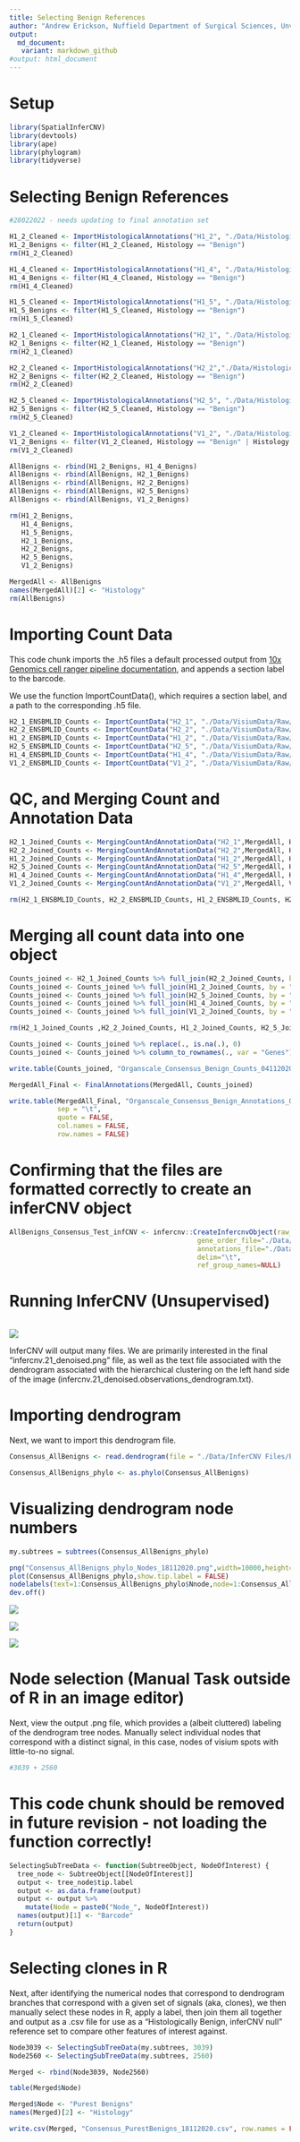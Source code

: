 ```yaml
---
title: Selecting Benign References
author: "Andrew Erickson, Nuffield Department of Surgical Sciences, Unviersity of Oxford"
output:
  md_document:
   variant: markdown_github
#output: html_document
---
```

# Setup

```r
library(SpatialInferCNV)
library(devtools)
library(ape)
library(phylogram)
library(tidyverse)
```

# Selecting Benign References

```r
#28022022 - needs updating to final annotation set

H1_2_Cleaned <- ImportHistologicalAnnotations("H1_2", "./Data/HistologicalAnnotations/H1_2_Consensus_Version_1.1_CorrectedCancerAnnotations_20112020.csv")
H1_2_Benigns <- filter(H1_2_Cleaned, Histology == "Benign")
rm(H1_2_Cleaned)

H1_4_Cleaned <- ImportHistologicalAnnotations("H1_4", "./Data/HistologicalAnnotations/H1_4_Consensus_Version_1.1_CorrectedCancerAnnotations_20112020.csv")
H1_4_Benigns <- filter(H1_4_Cleaned, Histology == "Benign")
rm(H1_4_Cleaned)

H1_5_Cleaned <- ImportHistologicalAnnotations("H1_5", "./Data/HistologicalAnnotations/H1_5_Consensus_Version_1.1_CorrectedCancerAnnotations_20112020.csv")
H1_5_Benigns <- filter(H1_5_Cleaned, Histology == "Benign")
rm(H1_5_Cleaned)

H2_1_Cleaned <- ImportHistologicalAnnotations("H2_1", "./Data/HistologicalAnnotations/H2_1_Consensus_Version_1.1_CorrectedCancerAnnotations_20112020.csv")
H2_1_Benigns <- filter(H2_1_Cleaned, Histology == "Benign")
rm(H2_1_Cleaned)

H2_2_Cleaned <- ImportHistologicalAnnotations("H2_2","./Data/HistologicalAnnotations/H2_2_Consensus_Version_1.1_CorrectedCancerAnnotations_20112020.csv")
H2_2_Benigns <- filter(H2_2_Cleaned, Histology == "Benign")
rm(H2_2_Cleaned)

H2_5_Cleaned <- ImportHistologicalAnnotations("H2_5", "./Data/HistologicalAnnotations/H2_5_Consensus_Version_1.1_CorrectedCancerAnnotations_20112020.csv")
H2_5_Benigns <- filter(H2_5_Cleaned, Histology == "Benign")
rm(H2_5_Cleaned)

V1_2_Cleaned <- ImportHistologicalAnnotations("V1_2", "./Data/HistologicalAnnotations/V1_2_Joined_Annotations_prefiltered_02112020_cleaned_checked.csv")
V1_2_Benigns <- filter(V1_2_Cleaned, Histology == "Benign" | Histology == "Benign*")
rm(V1_2_Cleaned)

AllBenigns <- rbind(H1_2_Benigns, H1_4_Benigns)
AllBenigns <- rbind(AllBenigns, H2_1_Benigns)
AllBenigns <- rbind(AllBenigns, H2_2_Benigns)
AllBenigns <- rbind(AllBenigns, H2_5_Benigns)
AllBenigns <- rbind(AllBenigns, V1_2_Benigns)

rm(H1_2_Benigns,
   H1_4_Benigns,
   H1_5_Benigns,
   H2_1_Benigns,
   H2_2_Benigns,
   H2_5_Benigns,
   V1_2_Benigns)

MergedAll <- AllBenigns
names(MergedAll)[2] <- "Histology"
rm(AllBenigns)
```


# Importing Count Data

This code chunk imports the .h5 files a default processed output from [10x Genomics cell ranger pipeline documentation](https://support.10xgenomics.com/single-cell-gene-expression/software/pipelines/latest/output/molecule_info), and appends a section label to the barcode. 

We use the function ImportCountData(), which requires a section label, and a path to the corresponding .h5 file.

```r
H2_1_ENSBMLID_Counts <- ImportCountData("H2_1", "./Data/VisiumData/Raw/H2_1/filtered_feature_bc_matrix.h5")
H2_2_ENSBMLID_Counts <- ImportCountData("H2_2", "./Data/VisiumData/Raw/H2_2/filtered_feature_bc_matrix.h5")
H1_2_ENSBMLID_Counts <- ImportCountData("H1_2", "./Data/VisiumData/Raw/H1_2/filtered_feature_bc_matrix.h5")
H2_5_ENSBMLID_Counts <- ImportCountData("H2_5", "./Data/VisiumData/Raw/H2_5/filtered_feature_bc_matrix.h5")
H1_4_ENSBMLID_Counts <- ImportCountData("H1_4", "./Data/VisiumData/Raw/H1_4/filtered_feature_bc_matrix.h5")
V1_2_ENSBMLID_Counts <- ImportCountData("V1_2", "./Data/VisiumData/Raw/V1_2/filtered_feature_bc_matrix.h5")
```
# QC, and Merging Count and Annotation Data

```r
H2_1_Joined_Counts <- MergingCountAndAnnotationData("H2_1",MergedAll, H2_1_ENSBMLID_Counts)
H2_2_Joined_Counts <- MergingCountAndAnnotationData("H2_2",MergedAll, H2_2_ENSBMLID_Counts)
H1_2_Joined_Counts <- MergingCountAndAnnotationData("H1_2",MergedAll, H1_2_ENSBMLID_Counts)
H2_5_Joined_Counts <- MergingCountAndAnnotationData("H2_5",MergedAll, H2_5_ENSBMLID_Counts)
H1_4_Joined_Counts <- MergingCountAndAnnotationData("H1_4",MergedAll, H1_4_ENSBMLID_Counts)
V1_2_Joined_Counts <- MergingCountAndAnnotationData("V1_2",MergedAll, V1_2_ENSBMLID_Counts)

rm(H2_1_ENSBMLID_Counts, H2_2_ENSBMLID_Counts, H1_2_ENSBMLID_Counts, H2_5_ENSBMLID_Counts, H1_4_ENSBMLID_Counts, V1_2_ENSBMLID_Counts)
```
# Merging all count data into one object

```r
Counts_joined <- H2_1_Joined_Counts %>% full_join(H2_2_Joined_Counts, by = "Genes")
Counts_joined <- Counts_joined %>% full_join(H1_2_Joined_Counts, by = "Genes")
Counts_joined <- Counts_joined %>% full_join(H2_5_Joined_Counts, by = "Genes")
Counts_joined <- Counts_joined %>% full_join(H1_4_Joined_Counts, by = "Genes")
Counts_joined <- Counts_joined %>% full_join(V1_2_Joined_Counts, by = "Genes")

rm(H2_1_Joined_Counts ,H2_2_Joined_Counts, H1_2_Joined_Counts, H2_5_Joined_Counts, H1_4_Joined_Counts, V1_2_Joined_Counts)

Counts_joined <- Counts_joined %>% replace(., is.na(.), 0)
Counts_joined <- Counts_joined %>% column_to_rownames(., var = "Genes")

write.table(Counts_joined, "Organscale_Consensus_Benign_Counts_04112020.tsv", sep = "\t")

MergedAll_Final <- FinalAnnotations(MergedAll, Counts_joined)

write.table(MergedAll_Final, "Organscale_Consensus_Benign_Annotations_04112020.tsv", 
            sep = "\t",
            quote = FALSE, 
            col.names = FALSE, 
            row.names = FALSE)
```

# Confirming that the files are formatted correctly to create an inferCNV object

```r
AllBenigns_Consensus_Test_infCNV <- infercnv::CreateInfercnvObject(raw_counts_matrix="./Data/InferCNV Files/ExampleInputs/Benign_Refs/Organscale_Consensus_Benign_Counts_04112020.tsv", 
                                               gene_order_file="./Data/InferCNV Files/ExampleInputs/Benign_Refs/gene_position_27072020.tsv",
                                               annotations_file="./Data/InferCNV Files/ExampleInputs/Benign_Refs/Organscale_Consensus_Benign_Annotations_04112020.tsv",
                                               delim="\t",
                                               ref_group_names=NULL)
```
# Running InferCNV (Unsupervised)

<GET CODE FROM RESCOMP>

```r

```

![](./Data/InferCNV Files/ExampleOutputs/BenignRefs/infercnv.21_denoised.png)

InferCNV will output many files. We are primarily interested in the final "infercnv.21_denoised.png" file, as well as the text file associated with the dendrogram associated with the hierarchical clustering on the left hand side of the image (infercnv.21_denoised.observations_dendrogram.txt).

# Importing dendrogram

Next, we want to import this dendrogram file.

```r
Consensus_AllBenigns <- read.dendrogram(file = "./Data/InferCNV Files/ExampleOutputs/BenignRefs/infercnv.21_denoised.observations_dendrogram.txt")

Consensus_AllBenigns_phylo <- as.phylo(Consensus_AllBenigns)
```

# Visualizing dendrogram node numbers

```r
my.subtrees = subtrees(Consensus_AllBenigns_phylo)  

png("Consensus_AllBenigns_phylo_Nodes_18112020.png",width=10000,height=2500, res = 300)
plot(Consensus_AllBenigns_phylo,show.tip.label = FALSE)
nodelabels(text=1:Consensus_AllBenigns_phylo$Nnode,node=1:Consensus_AllBenigns_phylo$Nnode+Ntip(Consensus_AllBenigns_phylo))
dev.off()
```

![](./Images/PurestBenigns.png)   

![](./Data/Clone Selection/BenignRefs/Consensus_AllBenigns_phylo_Nodes_18112020.png)    

![](./Images/NodeSelection_BenignRefs_Dendrogram_19032021.png)    

# Node selection (Manual Task outside of R in an image editor)

Next, view the output .png file, which provides a (albeit cluttered) labeling of the dendrogram tree nodes. Manually select individual nodes that correspond with a distinct signal, in this case, nodes of visium spots with little-to-no signal.

```r
#3039 + 2560 
```


# This code chunk should be removed in future revision - not loading the function correctly!

```r
SelectingSubTreeData <- function(SubtreeObject, NodeOfInterest) {
  tree_node <- SubtreeObject[[NodeOfInterest]]
  output <- tree_node$tip.label
  output <- as.data.frame(output)
  output <- output %>%
    mutate(Node = paste0("Node_", NodeOfInterest))
  names(output)[1] <- "Barcode"
  return(output)
}

```

# Selecting clones in R

Next, after identifying the numerical nodes that correspond to dendrogram branches that correspond with a given set of  signals (aka, clones), we then manually select these nodes in R, apply a label, then join them all together and output as a .csv file for use as a "Histologically Benign, inferCNV null" reference set to compare other features of interest against.

```r
Node3039 <- SelectingSubTreeData(my.subtrees, 3039) 
Node2560 <- SelectingSubTreeData(my.subtrees, 2560)

Merged <- rbind(Node3039, Node2560)

table(Merged$Node)

Merged$Node <- "Purest Benigns"
names(Merged)[2] <- "Histology"

write.csv(Merged, "Consensus_PurestBenigns_18112020.csv", row.names = FALSE)
```
